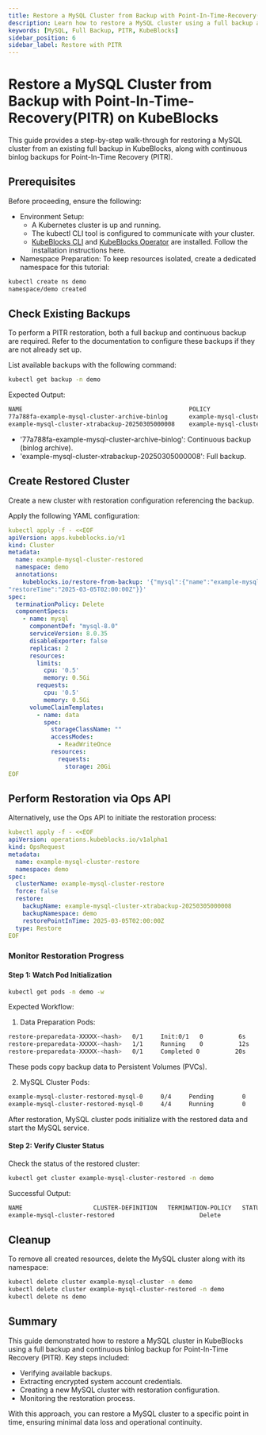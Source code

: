 ```yaml
---
title: Restore a MySQL Cluster from Backup with Point-In-Time-Recovery(PITR) on KubeBlocks
description: Learn how to restore a MySQL cluster using a full backup and continuous binlog backup for Point-In-Time Recovery (PITR) on KubeBlocks.
keywords: [MySQL, Full Backup, PITR, KubeBlocks]
sidebar_position: 6
sidebar_label: Restore with PITR
---
```



# Restore a MySQL Cluster from Backup with Point-In-Time-Recovery(PITR) on KubeBlocks

This guide provides a step-by-step walk-through for restoring a MySQL cluster from an existing full backup in KubeBlocks, along with continuous binlog backups for Point-In-Time Recovery (PITR).

## Prerequisites
Before proceeding, ensure the following:
- Environment Setup:
  - A Kubernetes cluster is up and running.
  - The kubectl CLI tool is configured to communicate with your cluster.
  - [KubeBlocks CLI](../../user_docs/references/install-kbcli) and [KubeBlocks Operator](../../user_docs/overview/install-kubeblocks) are installed. Follow the installation instructions here.
- Namespace Preparation: To keep resources isolated, create a dedicated namespace for this tutorial:

```bash
kubectl create ns demo
namespace/demo created
```

## Check Existing Backups
To perform a PITR restoration, both a full backup and continuous backup are required. Refer to the documentation to configure these backups if they are not already set up.

List available backups with the following command:
```bash
kubectl get backup -n demo
```

Expected Output:
```bash
NAME                                               POLICY                                      METHOD           REPO      STATUS      TOTAL-SIZE   DURATION   DELETION-POLICY   CREATION-TIME          COMPLETION-TIME        EXPIRATION-TIME
77a788fa-example-mysql-cluster-archive-binlog      example-mysql-cluster-mysql-backup-policy   archive-binlog   s3-repo   Running     2110030                 Delete            2025-03-04T02:28:55Z                          2025-04-03T02:28:55Z
example-mysql-cluster-xtrabackup-20250305000008    example-mysql-cluster-mysql-backup-policy   xtrabackup       s3-repo   Completed   3102161      18s        Delete            2025-03-05T00:00:11Z   2025-03-05T00:00:29Z   2025-04-04T00:00:29Z
```
- '77a788fa-example-mysql-cluster-archive-binlog': Continuous backup (binlog archive).
- 'example-mysql-cluster-xtrabackup-20250305000008': Full backup.


## Create Restored Cluster

Create a new cluster with restoration configuration referencing the backup.

Apply the following YAML configuration:
```yaml
kubectl apply -f - <<EOF
apiVersion: apps.kubeblocks.io/v1
kind: Cluster
metadata:
  name: example-mysql-cluster-restored
  namespace: demo
  annotations:
    kubeblocks.io/restore-from-backup: '{"mysql":{"name":"example-mysql-cluster-xtrabackup-20250305000008","namespace":"demo","volumeRestorePolicy":"Parallel",
"restoreTime":"2025-03-05T02:00:00Z"}}'
spec:
  terminationPolicy: Delete
  componentSpecs:
    - name: mysql
      componentDef: "mysql-8.0"
      serviceVersion: 8.0.35
      disableExporter: false
      replicas: 2
      resources:
        limits:
          cpu: '0.5'
          memory: 0.5Gi
        requests:
          cpu: '0.5'
          memory: 0.5Gi
      volumeClaimTemplates:
        - name: data
          spec:
            storageClassName: ""
            accessModes:
              - ReadWriteOnce
            resources:
              requests:
                storage: 20Gi
EOF
```
## Perform Restoration via Ops API

Alternatively, use the Ops API to initiate the restoration process:

```yaml
kubectl apply -f - <<EOF
apiVersion: operations.kubeblocks.io/v1alpha1
kind: OpsRequest
metadata:
  name: example-mysql-cluster-restore
  namespace: demo
spec:
  clusterName: example-mysql-cluster-restore
  force: false
  restore:
    backupName: example-mysql-cluster-xtrabackup-20250305000008
    backupNamespace: demo
    restorePointInTime: 2025-03-05T02:00:00Z
  type: Restore
EOF
```

### Monitor Restoration Progress

#### Step 1: Watch Pod Initialization
```bash
kubectl get pods -n demo -w
```

Expected Workflow:

1. Data Preparation Pods:
```bash
restore-preparedata-XXXXX-<hash>   0/1     Init:0/1   0          6s
restore-preparedata-XXXXX-<hash>   1/1     Running    0          12s
restore-preparedata-XXXXX-<hash>   0/1     Completed 0          20s
```
These pods copy backup data to Persistent Volumes (PVCs).


2. MySQL Cluster Pods:
```bash
example-mysql-cluster-restored-mysql-0     0/4     Pending        0          0s
example-mysql-cluster-restored-mysql-0     4/4     Running        0          20s
```
After restoration, MySQL cluster pods initialize with the restored data and start the MySQL service.

#### Step 2: Verify Cluster Status
Check the status of the restored cluster:
```bash
kubectl get cluster example-mysql-cluster-restored -n demo
```
Successful Output:
```bash
NAME                    CLUSTER-DEFINITION   TERMINATION-POLICY   STATUS    AGE
example-mysql-cluster-restored                        Delete               Running   97s
```

## Cleanup
To remove all created resources, delete the MySQL cluster along with its namespace:

```bash
kubectl delete cluster example-mysql-cluster -n demo
kubectl delete cluster example-mysql-cluster-restored -n demo
kubectl delete ns demo
```

## Summary
This guide demonstrated how to restore a MySQL cluster in KubeBlocks using a full backup and continuous binlog backup for Point-In-Time Recovery (PITR). Key steps included:
- Verifying available backups.
- Extracting encrypted system account credentials.
- Creating a new MySQL cluster with restoration configuration.
- Monitoring the restoration process.

With this approach, you can restore a MySQL cluster to a specific point in time, ensuring minimal data loss and operational continuity.

